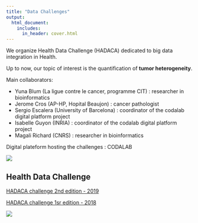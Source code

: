 ```yaml
---
title: "Data Challenges"
output:
  html_document:
    includes:
      in_header: cover.html
---
```



We organize Health Data Challenge (HADACA) dedicated to big data integration in Health.

Up to now, our topic of interest is the quantification of **tumor heterogeneity**.

Main collaborators:

- Yuna Blum (La ligue contre le cancer, programme CIT) : researcher in bioinformatics
- Jerome Cros (AP-HP, Hopital Beaujon) : cancer pathologist
- Sergio Escalera (University of Barcelona) : coordinator of the codalab digital platform project
- Isabelle Guyon (INRIA) : coordinator of the codalab digital platform project
- Magali Richard (CNRS) : researcher in bioinformatics

Digital plateform hosting the challenges : CODALAB

![](pictures/codalab.png)



## Health Data Challenge 

[HADACA challenge 2nd edition - 2019](data_challenge_2019.html)

[HADACA challenge 1sr edition - 2018](data_challenge_2018.html)


![](pictures/fundings2.png)

